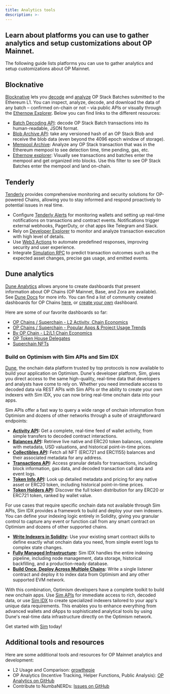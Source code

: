 ```yaml
---
title: Analytics tools
description: >-
---
```


  Learn about platforms you can use to gather analytics and setup customizations
  about OP Mainnet.
---
The following guide lists platforms you can use to gather analytics and setup customizations about OP Mainnet.

## Blocknative

[Blocknative](https://www.blocknative.com/) lets you [decode](http://docs.blocknative.com/ethernow/batch-decoder-api) and [analyze](https://docs.blocknative.com/blocknative-data-archive/blob-archive) OP Stack Batches submitted to the Ethereum L1. You can inspect, analyze, decode, and download the data of any batch – confirmed on-chain or not – via public APIs or visually through the [Ethernow Explorer](http://ethernow.xyz). Below you can find links to the different resources:

*   [Batch Decoding API](http://docs.blocknative.com/ethernow/batch-decoder-api): decode OP Stack Batch transactions into its human-readable, JSON format.
*   [Blob Archive API](https://docs.blocknative.com/blocknative-data-archive/blob-archive): take any versioned hash of an OP Stack Blob and receive the blob data (even beyond the 4096 epoch window of storage).
*   [Mempool Archive](https://docs.blocknative.com/blocknative-data-archive/mempool-archive): Analyze any OP Stack transaction that was in the Ethereum mempool to see detection time, time pending, gas, etc.
*   [Ethernow explorer](http://ethernow.xyz): Visually see transactions and batches enter the mempool and get organized into blocks. Use this filter to see OP Stack Batches enter the mempool and land on-chain.

## Tenderly

[Tenderly](https://tenderly.co/?mtm_campaign=ext-docs&mtm_kwd=optimism) provides comprehensive monitoring and security solutions for OP-powered Chains, allowing you to stay informed and respond proactively to potential issues in real time.

*   Configure [Tenderly Alerts](https://docs.tenderly.co/alerts/intro-to-alerts?mtm_campaign=ext-docs&mtm_kwd=optimism) for monitoring wallets and setting up real-time notifications on transactions and contract events. Notifications trigger external webhooks, PagerDuty, or chat apps like Telegram and Slack.
*   Rely on [Developer Explorer](https://docs.tenderly.co/developer-explorer?mtm_campaign=ext-docs&mtm_kwd=optimism) to monitor and analyze transaction execution with high level of details.
*   Use [Web3 Actions](https://docs.tenderly.co/web3-actions/intro-to-web3-actions?mtm_campaign=ext-docs&mtm_kwd=optimism) to automate predefined responses, improving security and user experience.
*   Integrate [Simulation RPC](https://docs.tenderly.co/simulations/single-simulations#simulate-via-rpc?mtm_campaign=ext-docs&mtm_kwd=optimism) to predict transaction outcomes such as the expected asset changes, precise gas usage, and emitted events.

## Dune analytics

[Dune Analytics](https://dune.com) allows anyone to create dashboards that present information about OP Chains (OP Mainnet, Base, and Zora are available). See [Dune Docs](https://dune.com/docs/) for more info.
You can find a list of community created dashboards for OP Chains [here](https://dune.com/browse/dashboards?q=tags%3Aop%2Coptimism%2Csuperchain\&order=trending\&time_range=24h), or [create your own](https://docs.dune.com/#queries) dashboard.

Here are some of our favorite dashboards so far:

*   [OP Chains / Superchain - L2 Activity, Chain Economics](https://dune.com/oplabspbc/op-stack-chains-l1-activity)
*   [OP Chains / Superchain - Popular Apps & Project Usage Trends](https://dune.com/oplabspbc/superchain-op-chains-apps-and-project-usage-trends)
*   [By OP Chain - L2/L1 Chain Economics](https://dune.com/oplabspbc/optimism-l2-l1-economics)
*   [OP Token House Delegates](https://dune.com/optimismfnd/optimism-op-token-house)
*   [Superchain NFTs](https://dune.com/oplabspbc/superchain-nfts)

### Build on Optimism with Sim APIs and Sim IDX

[Dune](https://dune.com/home), the onchain data platform trusted by top protocols is now available to build your application on Optimism. Dune's developer platform, Sim, gives you direct access to the same high-quality, real-time data that developers and analysts have come to rely on. Whether you need immediate access to decoded data via REST APIs with Sim APIs or the ability to create your own indexers with Sim IDX, you can now bring real-time onchain data into your apps.

Sim APIs offer a fast way to query a wide range of onchain information from Optimism and dozens of other networks through a suite of straightforward endpoints:

* [**Activity API**](https://docs.sim.dune.com/evm/activity)**:** Get a complete, real-time feed of wallet activity, from simple transfers to decoded contract interactions.  
* [**Balances API**](https://docs.sim.dune.com/evm/balances)**:** Retrieve live native and ERC20 token balances, complete with metadata, USD valuations, and historical point-in-time prices.  
* [**Collectibles API**](https://docs.sim.dune.com/evm/collectibles)**:** Fetch all NFT (ERC721 and ERC1155) balances and their associated metadata for any address.  
* [**Transactions API**](https://docs.sim.dune.com/evm/transactions)**:** Access granular details for transactions, including block information, gas data, and decoded transaction call data and event logs.  
* [**Token Info API**](https://docs.sim.dune.com/evm/token-info)**:** Look up detailed metadata and pricing for any native asset or ERC20 token, including historical point-in-time prices.  
* [**Token Holders API**](https://docs.sim.dune.com/evm/token-holders)**:** Discover the full token distribution for any ERC20 or ERC721 token, ranked by wallet value.

For use cases that require specific onchain data not available through Sim APIs, Sim IDX provides a framework to build and deploy your own indexers. You can define your indexing logic entirely in Solidity, giving you granular control to capture any event or function call from any smart contract on Optimism and dozens of other supported chains.

* [**Write Indexers in Solidity**](https://docs.sim.dune.com/idx/listener)**:** Use your existing smart contract skills to define exactly what onchain data you need, from simple event logs to complex state changes.  
* [**Fully Managed Infrastructure**](https://docs.sim.dune.com/idx)**:** Sim IDX handles the entire indexing pipeline, including node management, data storage, historical backfilling, and a production-ready database.  
* [**Build Once, Deploy Across Multiple Chains**](https://docs.sim.dune.com/idx/deployment)**:** Write a single listener contract and deploy it to index data from Optimism and any other supported EVM network.

With this combination, Optimism developers have a complete toolkit to build new onchain apps. Use [Sim APIs](https://docs.sim.dune.com/) for immediate access to rich, decoded data, or use [Sim IDX](https://docs.sim.dune.com/idx) to create specialized indexers tailored to your app's unique data requirements. This enables you to enhance everything from advanced wallets and dApps to sophisticated analytical tools by using Dune's real-time data infrastructure directly on the Optimism network.

Get started with [Sim](https://sim.dune.com/home) today!

## Additional tools and resources

Here are some additional tools and resources for OP Mainnet analytics and development:

*   L2 Usage and Comparison: [growthepie](https://www.growthepie.xyz/)
*   OP Analytics (Incentive Tracking, Helper Functions, Public Analysis): [OP Analytics on GitHub](https://github.com/ethereum-optimism/op-analytics)
*   Contribute to NumbaNERDs: [Issues on GitHub](https://github.com/ethereum-optimism/op-analytics/issues)
